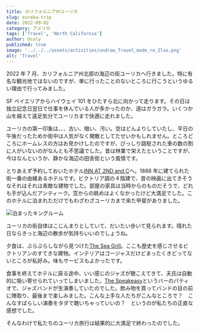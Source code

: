 ```yaml
---
title: カリフォルニア州ユーリカ
slug: eureka-trip
date: 2022-09-02
category: アメリカ
tags: ['Travel', 'North California']
author: Ucaly
published: true
image: '../../../assets/activities/undraw_Travel_mode_re_2lxo.png'
alt: 'Travel'
---
```


<section className="mdx-page">

2022 年 7 月、カリフォルニア州北部の海辺の街ユーリカへ行きました。特に有名な観光地ではないのですが、単に行ったことのないところに行こうというゆるい理由で行ってみました。

SF ベイエリアからハイウェイ 101 をひたすら北に向かって走ります。その日は独立記念日翌日で仕事を休んでいる人が多かったのか、道はガラガラ。いくつか山を越えて遠足気分でユーリカまで快適に走れました。

ユーリカの第一印象は、、、古い、暗い、汚い。空はどんよりしていたし、平日の午後だったためか街中は人気がなく閑散としてたせいかもしれません。ところどころにホームレスの方はお見かけしたのですが、びっしり路駐された車の数の割に人がいないのがなんとも不思議でした。昔は林業で栄えたということですが、今はなんというか、静かな海辺の田舎街という風情です。

とりあえず予約しておいたホテル[INN AT 2ND and C](https://www.theinnat2ndandc.com)へ。1888 年に建てられた街一番の由緒あるホテルです。ビクトリア調の４階建で、昔の映画に出てきそうなそれはそれは素敵な建物でした。部屋の家具は当時からのものだそうで、どれも手が込んだアンティーク。窓からの眺めはよくなかったけど大満足でした。このホテルに泊まれただけでもわざわざユーリカまで来た甲斐がありました。

![泊まったキングルーム](./images/Eureka_hotel.jpg)

ユーリカの街自体はこじんまりとしていて、だいたい歩いて見られます。晴れた日ならきっと海辺の散歩が気持ちいいのでしょうね。

夕食は、ぶらぶらしながら見つけた[The Sea Grill](https://seagrilleureka.com/)。ここも歴史を感じさせるビクトリアンのすてきな建物。インテリアはゴージャスだけどまったくきどってないところが私好み。味もサービスもよかったです。

食事を終えてホテルに戻る途中、いい感じのジャズが聴こえてきて、夫氏は自動的に吸い寄せられていってしまいました。[The Speakeasy](https://www.yelp.com/biz/the-speakeasy-eureka)というバーのパティオで、ジャズバンドが生演奏していたのでした。飲み物を買ってバンドの目の前に陣取り、最後まで楽しみました。こんな上手な人たちがこんなところで？　こんなすばらしい演奏をタダで聴いちゃっていいの？　というのが私たちの正直な感想でした。

そんなわけで私たちのユーリカ旅行は結果的に大満足で終わったのでした。

</section>
